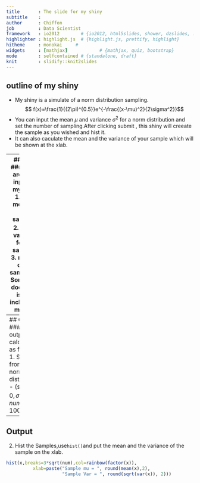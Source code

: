 ```yaml
---
title       : The slide for my shiny
subtitle    : 
author      : Chiffon
job         : Data Scientist
framework   : io2012        # {io2012, html5slides, shower, dzslides, ...}
highlighter : highlight.js  # {highlight.js, prettify, highlight}
hitheme     : monokai     # 
widgets     : [mathjax]            # {mathjax, quiz, bootstrap}
mode        : selfcontained # {standalone, draft}
knit        : slidify::knit2slides
---
```


## outline of my shiny
- My shiny is a simulate of a norm distribution sampling.
$$ f(x)=\frac{1}{(2\pi)^{0.5}}e^{-\frac{(x-\mu)^2}{2\sigma^2}}$$
- You can input the mean $\mu$ and variance $\sigma^2$ for a norm distribution and set the number of sampling.After clicking submit , this shiny will creeate the sample as you wished and hist it.
- It can also caculate the mean and the variance of your sample  which will be shown at the xlab.

---
## Input
### There are three inputs in my shiny
1. $\mu$ the mean for the sampling
2. $\sigma^2$ the variance for the sampling
3. number of the sampling
- Some help document is also included in my app.

--- 
## Output
### The output is calculated as follows:
1. Sampling from the normal distribution.
 - (set$\mu=0,\sigma^2=1,num=100$)
```r
mu<-0;sig<-1
num<-100
x<-rnorm(num,mu,sig)
```


--- 
## Output
2. Hist the Samples,use`hist()`and put the mean and the variance of
the sample on the xlab.
```r
hist(x,breaks=3*sqrt(num),col=rainbow(factor(x)),
          xlab=paste("Sample mu = ", round(mean(x),2),
                     "Sample Var = ", round(sqrt(var(x)), 2)))
```





